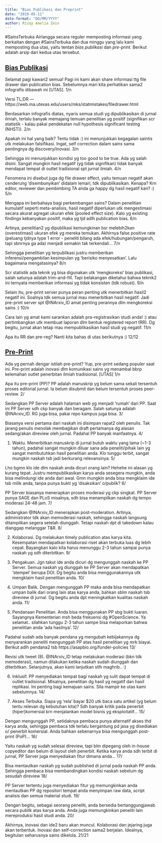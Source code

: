 ```yaml
---
title: "Bias Publikasi dan Preprint"
date: "2019-05-11"
date-format: "DD/MM/YYYY"
author: Rizqy Amelia Zein
---
```


#SainsTerbuka Airlangga secara reguler memposting informasi yang berkaitan dengan #SainsTerbuka dan dua minggu yang lalu kami memposting dua utas, yaitu tentan *bias publikasi* dan *pre-print*. Berikut adalah arsip dari kedua utas tersebut.

## [Bias Publikasi](https://twitter.com/sainsterbukaUA/status/1123723896384118784)

Selamat pagi kawan2 semua! Pagi ini kami akan share informasi ttg file drawer dan publication bias. Sebelumnya mari kita perhatikan sama2 infografis dibawah ini [UTAS]. 1/n

Versi TL;DR — https://web.ma.utexas.edu/users/mks/statmistakes/filedrawer.html

Berdasarkan infografis diatas, nyaris semua studi yg dipublikasikan di jurnal ilmiah, terlalu banyak memajang temuan penelitian yg positif (signifikan scr statistik - kalau pakai pendekatan null hypothesis significant testing (NHST)). 2/n

Apakah ini hal yang baik? Tentu tidak :) ini menunjukkan kegagalan saintis utk melakukan falsifikasi. Ingat, self correction dalam sains sama pentingnya dg discovery/inovasi. 3/n

Sehingga ini menunjukkan kondisi yg too good to be true. Ada yg salah disini. Sangat mungkin hasil negatif (yg tidak signifikan) tidak banyak mendapat tempat di outlet tradisional spt jurnal ilmiah. 4/n

Fenomena ini disebut juga dg file drawer effect, yaitu temuan negatif akan cenderung ‘disembunyikan’ didalam lemari, tdk dipublikasikan. Kenapa? Krn editor, reviewer dan pembimbing TA anda ga happy dg hasil negatif kan? :) 5/n

Mengapa ini berbahaya bagi perkembangan sains? Dalam penelitian kumulatif seperti meta-analisis, hasil negatif diperlukan utk mengestimasi secara akurat agregat ukuran efek (pooled effect size). Kalo yg existing findings kebanyakan positif, maka yg tjd adlh publication bias. 6/n

Artinya, penelitian2 yg dipublikasi kemungkinan bsr melebih2kan (overestimasi) ukuran efek yg mereka temukan. Akhirnya false positive rate (peluang tjdnya type 1 error - peneliti bilang ada efek/hubungan/pengaruh, tapi sbnrnya ga ada) menjadi semakin tak terkendali... 7/n

Sehingga penelitian yg terpublikasi justru memberikan inferensi/pengambilan kesimpulan yg ‘berisiko menyesatkan’. Lalu bagaimana mengatasinya? 8/n

Scr statistik ada teknik yg bisa digunakan utk ‘mengkoreksi’ bias publikasi, salah satunya adalah trim-and-fill. Tapi belakangan diketahui bahwa teknik2 ini ternyata memberikan informasi yg tidak konsisten (tdk robust). 9/n

Selain itu, pre-print server punya peran penting utk menerbitkan hasil2 negatif ini. Soalnya tdk semua jurnal mau menerbitkan hasil negatif. Jadi pre-print server spt @INArxiv_ID amat penting perannya dlm mengkoreksi sains :) 10/n

Cara lain yg amat kami sarankan adalah pra-registrasikan studi anda! :) atau pertimbangkan utk membuat laporan dlm bentuk registered report (RR). Dg begitu, jurnal akan tetap mau mempublikasikan hasil studi yg negatif. 11/n

Apa itu RR dan pre-reg? Nanti kita bahas di utas berikutnya :) 12/12

## [Pre-Print](https://twitter.com/sainsterbukaUA/status/1124611179639238656)

Ada yg pernah dengar istilah pre-print? Yup, pre-print sedang populer saat ini. Pre-print adalah inovasi dlm komunikasi sains yg menambal bbrp kelemahan outlet penerbitan ilmiah tradisional. [UTAS] 1/n

Apa itu pre-print (PP)? PP adalah manuskrip yg belum sama sekali tersentuh proses editorial jurnal. Ia belum disubmit dan belum tersentuh proses peer-review. 2/

Sedangkan PP Server adalah halaman web yg menjadi ‘rumah’ dari PP. Saat ini PP Server sdh ckp banyak dan beragam. Salah satunya adalah @INArxiv_ID. RG juga bisa, pakai repo kampus juga bisa. 3/

Biasanya versi pertama dari naskah ini disimpan rapat2 oleh penulis. Tak jarang penulis menolak membagikan draft pertamanya dg alasan sedang/akan direview oleh jurnal. Padahal PP banyak manfaatnya. 4/

(1) Waktu. Menerbitkan manuskrip di jurnal butuh waktu yang lama (~1-3 tahun), padahal sangat mungkin diluar sana ada peneliti/pihak lain yg sangat membutuhkan hasil penelitian anda. Klo tunggu terbit, sangat mungkin naskah tsb jadi berkurang relevansinya. 5/

Lho bgmn klo ide dlm naskah anda dicuri orang lain? Hehehe ini alasan yg kurang tepat. Justru mempublikasikan karya anda sesegera mungkin, anda bisa melindungi ide anda dari awal. Gmn mungkin anda bisa mengklaim ide tsb milik anda, tanpa punya bukti yg ‘disaksikan’ o/publik? 6/

PP Server biasanya menerapkan proses moderasi yg ckp singkat. PP Server punya SAGE dan PLoS misalnya, sdh bisa menampilkan naskah dg tempo moderasi 24-48 jam. 7/

Sedangkan @INArxiv_ID menerapkan post-moderation. Artinya, administrator tdk akan memoderasi naskah, sehingga naskah langsung ditampilkan segera setelah diunggah. Tetapi naskah dpt di takedown kalau dianggap melanggar T&R. 8/

(2) Kolaborasi. Dg melakukan timely publication atas karya kita. Kesempatan mendapatkan kolaborasi riset akan terbuka luas dg lebih cepat. Bayangkan kalo kita harus menunggu 2-3 tahun sampai punya naskah yg sdh diterbitkan. 9/

(3) Pengakuan. Jgn takut ide anda dicuri dg mengunggah naskah ke PP Server. Semua naskah yg diunggah ke PP Server akan mendapatkan ‘stempel’ berupa DOI. Dg begitu anda bisa menggunakannya utk mengklaim hasil penelitian anda. 10/

(4) Umpan Balik. Dengan mengunggah PP maka anda bisa mendapatkan umpan balik dari orang lain atas karya anda, bahkan sblm naskah tsb direview di jurnal. Dg begitu anda dpt meningkatkan kualitas naskah anda. 11/

(5) Pendanaan Penelitian. Anda bisa menggunakan PP sbg bukti luaran. Sayangnya Kementerian msh beda frekuensi dg #OpenScience. Ya selamat.. silahkan tunggu 2-3 tahun sampe bisa melaporkan bahwa penelitian anda ‘ada hasilnya’. 12/

Padahal sudah ada banyak pendana yg mengubah kebijakannya dg menyarankan peneliti mengunggah PP atas hasil penelitian yg mrk biayai. Berikut adlh pendana2 tsb https://asapbio.org/funder-policies  13/

Revisi utk tweet (8). @INArxiv_ID tetap melakukan moderasi (bkn tdk memoderasi), namun dilakukan ketika naskah sudah diunggah dan diterbitkan. Selanjutnya, akan kami lanjutkan stlh maghrib.. :)

(6) Inklusif. PP menyediakan tempat bagi naskah yg sulit dapat tempat di outlet tradisional. Misalnya, penelitian dg hasil yg negatif dan hasil replikasi. Ini penting bagi kemajuan sains. Sila mampir ke utas kami sebelumnya. 14/

(7) Akses Terbuka. Siapa yg ‘rela’ bayar $20 utk baca satu artikel (yg belum tentu relevan dg kebutuhan kita)? Sdh banyak kritik pada penerbit (hiper)komersial krn menjalankan model bisnis yg eksploitatif... 15/

Dengan mengunggah PP, setidaknya pembaca punya alternatif akses thd karya anda, sehingga pembaca tdk terlalu bergantung pd jasa yg disediakan o/ penerbit komersial. Anda bahkan sebenarnya bisa mengunggah post-print (PoP)... 16/

Yaitu naskah yg sudah selesai direview, tapi blm dipegang oleh in-house copyeditor dan belum di layout oleh penerbit. Ketika karya anda sdh terbit di jurnal, PP Server juga menyediakan fitur dimana anda... 17/

Bisa mentautkan naskah yg sudah published di jurnal pada naskah PP anda. Sehingga pembaca bisa membandingkan kondisi naskah sebelum dg sesudah direview 18/

PP Server tertentu juga menyediakan fitur yg memungkinkan anda mentautkan PP dg repositori tempat anda menyimpan raw data, script analisis dan semua material studi. 19/

Dengan begitu, sebagai seorang peneliti, anda bersedia bertanggungjawab secara publik atas karya anda. Anda juga memungkinkan peneliti lain mereproduksi hasil studi anda. 20/

Akhirnya, inovasi dan ide2 baru akan muncul. Kolaborasi dan jejaring juga akan terbentuk. Inovasi dan self-correction sama2 berjalan. Idealnya, begitulan seharusnya sains dikelola. 21/21